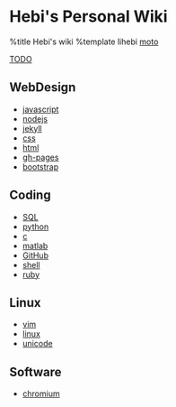 
= Hebi's Personal Wiki =
%title Hebi's wiki
%template lihebi
[[moto]]

[[TODO]]

== WebDesign ==
* [[javascript]]
* [[nodejs]]
* [[jekyll]]
* [[css]]
* [[html]]
* [[gh-pages]]
* [[bootstrap]]

== Coding ==
* [[SQL]]
* [[python]]
* [[c]]
* [[matlab]]
* [[GitHub]]
* [[shell]]
* [[ruby]]

== Linux ==
* [[vim]]
* [[linux]]
* [[unicode]]

== Software ==
* [[chromium]]
